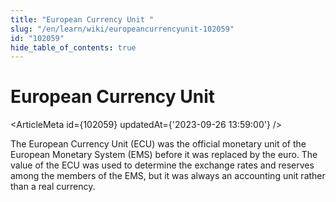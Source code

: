 ```yaml
---
title: "European Currency Unit "
slug: "/en/learn/wiki/europeancurrencyunit-102059"
id: "102059"
hide_table_of_contents: true
---
```



# European Currency Unit 

<ArticleMeta id={102059} updatedAt={'2023-09-26 13:59:00'} />
<div className='border-solid border-b border-t-0 my-4 border-[var(--ifm-color-gray-300)]' />

The European Currency Unit (ECU) was the official monetary unit of the European Monetary System (EMS) before it was replaced by the euro. The value of the ECU was used to determine the exchange rates and reserves among the members of the EMS, but it was always an accounting unit rather than a real currency.
